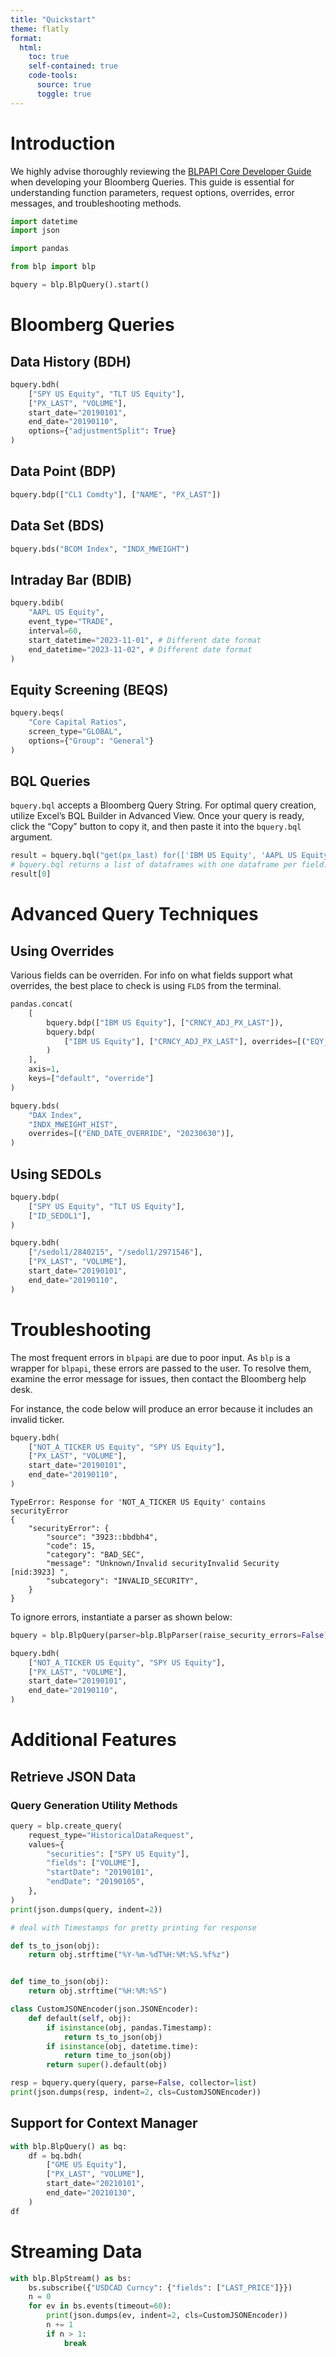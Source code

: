 ```yaml
---
title: "Quickstart"
theme: flatly
format:
  html:
    toc: true
    self-contained: true
    code-tools:
      source: true
      toggle: true
---
```


# Introduction

We highly advise thoroughly reviewing the [BLPAPI Core Developer Guide](https://data.bloomberglp.com/professional/sites/10/2017/03/BLPAPI-Core-Developer-Guide.pdf) when developing your Bloomberg Queries. This guide is essential for understanding function parameters, request options, overrides, error messages, and troubleshooting methods.

```python
import datetime
import json

import pandas

from blp import blp
```

```python
bquery = blp.BlpQuery().start()
```

# Bloomberg Queries

## Data History (BDH)

```python
bquery.bdh(
    ["SPY US Equity", "TLT US Equity"],
    ["PX_LAST", "VOLUME"],
    start_date="20190101",
    end_date="20190110",
    options={"adjustmentSplit": True}
)
```

## Data Point (BDP)

```python
bquery.bdp(["CL1 Comdty"], ["NAME", "PX_LAST"])
```

## Data Set (BDS)

```python
bquery.bds("BCOM Index", "INDX_MWEIGHT")
```

## Intraday Bar (BDIB)

```python
bquery.bdib(
    "AAPL US Equity",
    event_type="TRADE",
    interval=60,
    start_datetime="2023-11-01", # Different date format
    end_datetime="2023-11-02", # Different date format
)
```

## Equity Screening (BEQS)

```python
bquery.beqs(
    "Core Capital Ratios",
    screen_type="GLOBAL",
    options={"Group": "General"}
)
```

## BQL Queries

`bquery.bql` accepts a Bloomberg Query String. For optimal query creation, utilize Excel's BQL Builder in Advanced View. Once your query is ready, click the "Copy" button to copy it, and then paste it into the `bquery.bql` argument.

```python
result = bquery.bql("get(px_last) for(['IBM US Equity', 'AAPL US Equity'])")
# bquery.bql returns a list of dataframes with one dataframe per field.
result[0]
```

# Advanced Query Techniques

## Using Overrides

Various fields can be overriden. For info on what fields support what overrides, the best place to check is using `FLDS` from the terminal.

```python
pandas.concat(
    [
        bquery.bdp(["IBM US Equity"], ["CRNCY_ADJ_PX_LAST"]),
        bquery.bdp(
            ["IBM US Equity"], ["CRNCY_ADJ_PX_LAST"], overrides=[("EQY_FUND_CRNCY", "EUR")]
        )
    ],
    axis=1,
    keys=["default", "override"]
)
```

```python
bquery.bds(
    "DAX Index",
    "INDX_MWEIGHT_HIST",
    overrides=[("END_DATE_OVERRIDE", "20230630")],
)
```

## Using SEDOLs

```python
bquery.bdp(
    ["SPY US Equity", "TLT US Equity"],
    ["ID_SEDOL1"],
)
```

```python
bquery.bdh(
    ["/sedol1/2840215", "/sedol1/2971546"],
    ["PX_LAST", "VOLUME"],
    start_date="20190101",
    end_date="20190110",
)
```

# Troubleshooting

The most frequent errors in `blpapi` are due to poor input. As `blp` is a wrapper for `blpapi`, these errors are passed to the user. To resolve them, examine the error message for issues, then contact the Bloomberg help desk.

For instance, the code below will produce an error because it includes an invalid ticker.

```python
bquery.bdh(
    ["NOT_A_TICKER US Equity", "SPY US Equity"],
    ["PX_LAST", "VOLUME"],
    start_date="20190101",
    end_date="20190110",
)
```
```
TypeError: Response for 'NOT_A_TICKER US Equity' contains securityError
{
    "securityError": {
        "source": "3923::bbdbh4",
        "code": 15,
        "category": "BAD_SEC",
        "message": "Unknown/Invalid securityInvalid Security [nid:3923] ",
        "subcategory": "INVALID_SECURITY",
    }
}
```

To ignore errors, instantiate a parser as shown below:

```python
bquery = blp.BlpQuery(parser=blp.BlpParser(raise_security_errors=False)).start()

bquery.bdh(
    ["NOT_A_TICKER US Equity", "SPY US Equity"],
    ["PX_LAST", "VOLUME"],
    start_date="20190101",
    end_date="20190110",
)
```

# Additional Features

## Retrieve JSON Data

### Query Generation Utility Methods

```python
query = blp.create_query(
    request_type="HistoricalDataRequest",
    values={
        "securities": ["SPY US Equity"],
        "fields": ["VOLUME"],
        "startDate": "20190101",
        "endDate": "20190105",
    },
)
print(json.dumps(query, indent=2))
```

```python
# deal with Timestamps for pretty printing for response

def ts_to_json(obj):
    return obj.strftime("%Y-%m-%dT%H:%M:%S.%f%z")


def time_to_json(obj):
    return obj.strftime("%H:%M:%S")

class CustomJSONEncoder(json.JSONEncoder):
    def default(self, obj):
        if isinstance(obj, pandas.Timestamp):
            return ts_to_json(obj)
        if isinstance(obj, datetime.time):
            return time_to_json(obj)
        return super().default(obj)
```

```python
resp = bquery.query(query, parse=False, collector=list)
print(json.dumps(resp, indent=2, cls=CustomJSONEncoder))
```

## Support for Context Manager

```python
with blp.BlpQuery() as bq:
    df = bq.bdh(
        ["GME US Equity"],
        ["PX_LAST", "VOLUME"],
        start_date="20210101",
        end_date="20210130",
    )
df
```

# Streaming Data

```python
with blp.BlpStream() as bs:
    bs.subscribe({"USDCAD Curncy": {"fields": ["LAST_PRICE"]}})
    n = 0
    for ev in bs.events(timeout=60):
        print(json.dumps(ev, indent=2, cls=CustomJSONEncoder))
        n += 1
        if n > 1:
            break
```